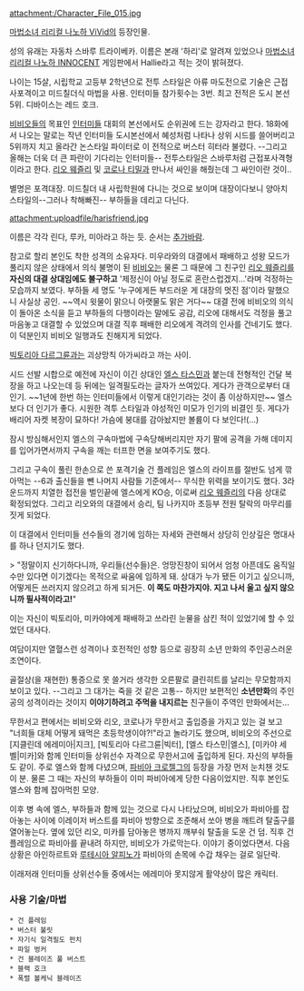attachment:/Character_File_015.jpg

[[마법소녀 리리컬 나노하 ViVid]]의 등장인물.

성의 유래는 자동차 스바루 트라이베카. 이름은 본래 '하리'로 알려져 있었으나 [[마법소녀 리리컬 나노하 INNOCENT]] 게임판에서 Hallie라고 적는 것이 밝혀졌다.

나이는 15살, 시립학교 고등부 2학년으로 전투 스타일은 아류 마도전으로 기술은 근접 사포격이고 미드칠더식 마법을 사용. 인터미들 참가횟수는 3번. 최고 전적은 도시 본선 5위. 디바이스는 레드 호크.

[[비비오]]들의 목표인 [[인터미들]] 대회의 본선에서도 순위권에 드는 강자라고 한다. 18화에서 나오는 말로는 작년 인터미들 도시본선에서 혜성처럼 나타나 상위 시드를 쓸어버리고 5위까지 치고 올라간 논스타일 파이터로 이 전적으로 버스터 히터라 불렸다. --그리고 올해는 더욱 더 큰 파란이 기다리는 인터미들-- 전투스타일은 스바루처럼 근접포사격형이라고 한다. [[리오 웨즐리]] 및 [[코로나 티밀]]과 만나서 싸인을 해줬는데 그 싸인이란 것이..

별명은 포격대장. 미드칠더 내 사립학원에 다니는 것으로 보이며 대장이다보니 양아치 스타일의--그러나 착해빠진-- 부하들을 데리고 다닌다.

attachment:uploadfile/harisfriend.jpg

이름은 각각 린다, 루카, 미아라고 하는 듯. 순서는 [[추가바람]].

참고로 할리 본인도 착한 성격의 소유자다. 미우라와의 대결에서 패배하고 성왕 모드가 풀리지 않은 상태에서 의식 불명이 된 [[비비오]]는 물론 그 때문에 그 친구인 [[리오 웨즐리]]를 '''자신의 대결 상대임에도 불구하고''' '제정신이 아닐 정도로 혼란스럽겠지...'라며 걱정하는 모습까지 보였다. 부하들 세 명도 '누구에게든 부드러운 게 대장의 멋진 점'이라 말했으니 사실상 공인. ~~역시 윗물이 맑으니 아랫물도 맑은 거다~~ 대결 전에 비비오의 의식이 돌아온 소식을 듣고 부하들의 다행이라는 말에도 공감, 리오에 대해서도 걱정을 풀고 마음놓고 대결할 수 있었으며 대결 직후 패배한 리오에게 격려의 인사를 건네기도 했다. 이 덕분인지 비비오 일행과도 친해지게 되었다.

[[빅토리아 다르그륜]]과는 괴상망칙 아가씨라고 까는 사이.

시드 선발 시합으로 예전에 자신이 이긴 상대인 [[엘스 타스민]]과 붙는데 전형적인 건달 복장을 하고 나오는데 등 뒤에는 일격필도라는 글자가 쓰여있다. 게다가 관객으로부터 대인기. ~~1년에 한번 하는 인터미들에서 이렇게 대인기라는 것이 좀 이상하지만~~ 엘스보다 더 인기가 좋다. 시원한 격투 스타일과 야성적인 미모가 인기의 비결인 듯. 게다가 배리어 자켓 복장이 묘하다! 가슴에 붕대를 감아놨지만 볼륨이 다 보인다!(...)

잠시 방심해서인지 엘스의 구속마법에 구속당해버리지만 자기 팔에 공격을 가해 데미지를 입어가면서까지 구속을 깨는 터프한 면을 보여주기도 했다.

그리고 구속이 풀린 한손으로 쓴 포격기술 건 플레임은 엘스의 라이프를 절반도 넘게 깎아먹는 --6과 출신들을 뺀 나머지 사람들 기준에서-- 무식한 위력을 보이기도 했다. 3라운드까지 치열한 접전을 벌인끝에 엘스에게 KO승, 이로써 [[리오 웨즐리]]의 다음 상대로 확정되었다. 그리고 리오와의 대결에서 승리, 팀 나카지마 초등부 전원 탈락의 마무리를 짓게 되었다.

이 대결에서 인터미들 선수들의 경기에 임하는 자세와 관련해서 상당히 인상깊은 명대사를 하나 던지기도 했다.

> "정말이지 신기하다니까, 우리들(선수들)은. 엉망진창이 되어서 엄청 아픈데도 움직일 수만 있다면 이기겠다는 목적으로 싸움에 임하게 돼. 상대가 누가 됐든 이기고 싶으니까, 어떻게든 쓰러지지 않으려고 하게 되거든. '''이 쪽도 마찬가지야. 지고 나서 울고 싶지 않으니까 필사적이라고!'''"

이는 자신이 빅토리아, 미카야에게 패배하고 쓰라린 눈물을 삼킨 적이 있었기에 할 수 있었던 대사다.

여담이지만 열혈스런 성격이나 호전적인 성향 등으로 굉장히 소년 만화의 주인공스러운 조연이다.

골절상(을 재현한) 통증으로 못 쓸거라 생각한 오른팔로 클린히트를 날리는 무모함까지 보이고 있다. --그리고 그 대가는 죽을 것 같은 고통--
하지만 보편적인 '''소년만화'''의 주인공의 성격이라는 것이지 '''이야기하려고 주먹을 내지르는''' 친구들이 주역인 만화에서는...

무한서고 편에서는 비비오와 리오, 코로나가 무한서고 출입증을 가지고 있는 걸 보고 "너희들 대체 어떻게 돼먹은 초등학생이야?!"라고 놀라기도 했으며, 비비오의 주선으로 [지클린데 에레미아|지크], [빅토리아 다르그륜|빅터], [엘스 타스민|엘스], [미카야 세벨|미카]와 함께 인터미들 상위선수 자격으로 무한서고에 출입하게 된다. 자신의 부하들도 같이. 주로 엘스와 함께 다녔으며, [[파비아 크로젤그]]의 등장을 가장 먼저 눈치챈 것도 이 분. 물론 그 때는 자신의 부하들이 이미 파비아에게 당한 다음이었지만. 직후 본인도 엘스와 함께 잡아먹힌 모양.

이후 병 속에 엘스, 부하들과 함께 있는 것으로 다시 나타났으며, 비비오가 파비아를 잡아놓는 사이에 이레이저 버스트를 파비아 방향으로 조준해서 쏘아 병을 깨트려 탈출구를 열어놓는다. 옆에 있던 리오, 미카를 담아놓은 병까지 깨부숴 탈출을 도운 건 덤. 직후 건 플레임으로 파비아를 끝내려 하지만, 비비오가 가로막는다. 이야기 중이었다면서. 다음 상황은 아인하르트와 [[루테시아 알피노]]가 파비아의 손목에 수갑 채우는 걸로 일단락.

이래저래 인터미들 상위선수들 중에서는 에레미아 못지않게 활약상이 많은 캐릭터.

=== 사용 기술/마법 ===
 * 건 플레임
 * 버스터 불릿
 * 자기식 일격필도 펀치
 * 파일 벙커
 * 건 블레이즈 풀 버스트
 * 블랙 호크
 * 폭렬 볼케닉 블레이즈
